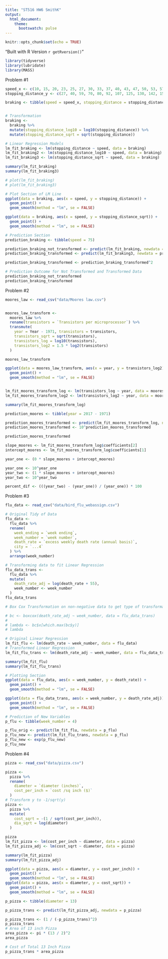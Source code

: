 ```yaml
---
title: "ST516 HW6 SmithK"
output: 
  html_document:
    theme:
      bootswatch: pulse
---
```

```r
knitr::opts_chunk$set(echo = TRUE)
```

"Built with R Version `r getRversion()`"

```r
library(tidyverse)
library(lubridate)
library(MASS)
```

Problem #1
```r
speed_x <- c(10, 15, 20, 23, 25, 27, 30, 33, 37, 40, 43, 47, 50, 53, 57, 60, 63, 67, 75, 80, 85, 90, 95, 100)
stopping_distance_y <- c(27, 40, 59, 70, 80, 92, 107, 125, 130, 142, 151, 175, 203, 230, 265, 295, 330, 380, 450, 515, 580, 645, 719, 794)

braking <- tibble(speed = speed_x, stopping_distance = stopping_distance_y)


# Transformation
braking <-
  braking %>%
  mutate(stopping_distance_log10 = log10(stopping_distance)) %>%
  mutate(stopping_distance_sqrt = sqrt(stopping_distance))

# Linear Regression Models
lm_fit_braking <- lm(stopping_distance ~ speed, data = braking)
lm_fit_braking2 <- lm(stopping_distance_log10 ~ speed, data = braking)
lm_fit_braking3 <- lm(stopping_distance_sqrt ~ speed, data = braking)

summary(lm_fit_braking)
summary(lm_fit_braking3)

# plot(lm_fit_braking)
# plot(lm_fit_braking3)

# Plot Section of LM Line
ggplot(data = braking, aes(x = speed, y = stopping_distance)) +
  geom_point() +
  geom_smooth(method = "lm", se = FALSE)

ggplot(data = braking, aes(x = speed, y = stopping_distance_sqrt)) +
  geom_point() +
  geom_smooth(method = "lm", se = FALSE)

# Prediction Section
prediction_braking <- tibble(speed = 75)

prediction_braking_not_transformed <- predict(lm_fit_braking, newdata = prediction_braking)
prediction_braking_transformed <- predict(lm_fit_braking3, newdata = prediction_braking)

prediction_braking_transformed <- prediction_braking_transformed^2

# Prediction Outcome for Not Transformed and Transformed Data
prediction_braking_not_transformed
prediction_braking_transformed
```


Problem #2
```r
moores_law <- read_csv("data/Moores law.csv")


moores_law_transform <-
  moores_law %>%
  rename(transistors = `Transistors per microprocessor`) %>%
  transmute(
    year = Year - 1971, transistors = transistors,
    transistors_sqrt = sqrt(transistors),
    transistors_log = log10(transistors),
    transistors_log2 = 1.5 * log2(transistors)
  )

moores_law_transform

ggplot(data = moores_law_transform, aes(x = year, y = transistors_log2)) +
  geom_point() +
  geom_smooth(method = "lm", se = FALSE)


lm_fit_moores_transform_log <- lm(transistors_log ~ year, data = moores_law_transform)
lm_fit_moores_transform_log2 <- lm(transistors_log2 ~ year, data = moores_law_transform)

summary(lm_fit_moores_transform_log)

prediction_moores <- tibble(year = 2017 - 1971)

prediction_moores_transformed <- predict(lm_fit_moores_transform_log, newdata = prediction_moores)
prediction_moores_transformed <- 10^prediction_moores_transformed

prediction_moores_transformed

slope_moores <- lm_fit_moores_transform_log$coefficients[2]
intercept_moores <- lm_fit_moores_transform_log$coefficients[1]

year_one <- (0 * slope_moores + intercept_moores)

year_one <- 10^year_one
year_two <- (1 * slope_moores + intercept_moores)
year_two <- 10^year_two

percent_dif <- (((year_two) - (year_one)) / (year_one)) * 100
```

Problem #3
```r
flu_data <- read_csv("data/bird_flu_webassign.csv")

# Original Tidy of Data
flu_data <-
  flu_data %>%
  rename(
    week_ending = `week ending`,
    week_number = `week number`,
    death_rate = `excess weekly death rate (annual basis)`,
    city = `...4`
  ) %>%
  arrange(week_number)

# Transforming data to fit Linear Regression
flu_data_trans <-
  flu_data %>%
  mutate(
    death_rate_adj = log(death_rate + 55),
    week_number <- week_number
  )
flu_data_trans

# Box Cox Transformation on non-negative data to get type of transformation

# bc <- boxcox(death_rate_adj ~ week_number, data = flu_data_trans)
#
# lambda <- bc$x[which.max(bc$y)]
# lambda

# Original Linear Regression
lm_fit_flu <- lm(death_rate ~ week_number, data = flu_data)
# Transformed Linear Regression
lm_fit_flu_trans <- lm(death_rate_adj ~ week_number, data = flu_data_trans)

summary(lm_fit_flu)
summary(lm_fit_flu_trans)

# Plotting Section
ggplot(data = flu_data, aes(x = week_number, y = death_rate)) +
  geom_point() +
  geom_smooth(method = "lm", se = FALSE)

ggplot(data = flu_data_trans, aes(x = week_number, y = death_rate_adj)) +
  geom_point() +
  geom_smooth(method = "lm", se = FALSE)

# Prediction of New Variables
p_flu <- tibble(week_number = 4)

p_flu_orig <- predict(lm_fit_flu, newdata = p_flu)
p_flu_new <- predict(lm_fit_flu_trans, newdata = p_flu)
p_flu_new <- exp(p_flu_new)
p_flu_new
```


Problem #4
```r
pizza <- read_csv("data/pizza.csv")

pizza <-
  pizza %>%
  rename(
    diameter = `diameter (inches)`,
    cost_per_inch = `cost /sq inch ($)`
  )
# Transform y to -1/sqrt(y)
pizza <-
  pizza %>%
  mutate(
    cost_sqrt = -(1 / sqrt(cost_per_inch)),
    dia_sqrt = log(diameter)
  )

pizza
lm_fit_pizza <- lm(cost_per_inch ~ diameter, data = pizza)
lm_fit_pizza_adj <- lm(cost_sqrt ~ diameter, data = pizza)

summary(lm_fit_pizza)
summary(lm_fit_pizza_adj)

ggplot(data = pizza, aes(x = diameter, y = cost_per_inch)) +
  geom_point() +
  geom_smooth(method = "lm", se = FALSE)
ggplot(data = pizza, aes(x = diameter, y = cost_sqrt)) +
  geom_point() +
  geom_smooth(method = "lm", se = FALSE)

p_pizza <- tibble(diameter = 13)

p_pizza_trans <- predict(lm_fit_pizza_adj, newdata = p_pizza)

p_pizza_trans <- (1 / (-p_pizza_trans)^2)
p_pizza_trans
# Area of 13 inch Pizza
area_pizza <- pi * (13 / 2)^2
area_pizza

# Cost of Total 13 Inch Pizza
p_pizza_trans * area_pizza
```
